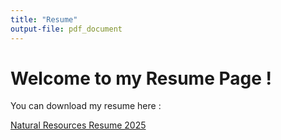 ```yaml
---
title: "Resume"
output-file: pdf_document
---
```


# Welcome to my Resume Page !

You can download my resume here :

[Natural Resources Resume 2025](file:///C:/Users/mads23/Documents/GitHub_2025/Madi-Schartz.github.io/resume.pdf)
